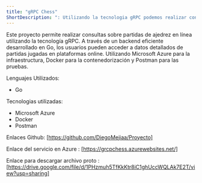 ```yaml
---
title: "gRPC Chess"
ShortDescription: ": Utilizando la tecnologia gRPC podemos realizar consultas sobre partidas de ajedrez"
---
```

Este proyecto permite realizar consultas sobre partidas de ajedrez en línea utilizando la tecnología gRPC. A través de un backend eficiente desarrollado en Go, los usuarios pueden acceder a datos detallados de partidas jugadas en plataformas online. Utilizando Microsoft Azure para la infraestructura, Docker para la
contenedorización y Postman para las pruebas.

Lenguajes Utilizados:
- Go

Tecnologias utilizadas:
- Microsoft Azure
- Docker
- Postman

Enlaces Github:
[https://github.com/DiegoMejiaa/Proyecto]

 Enlace del servicio en Azure :
[https://grcpchess.azurewebsites.net/]

Enlace para descargar archivo proto :
[https://drive.google.com/file/d/1PHzmuh5TfKkKtr8iC1ghUccWQLAk7E2T/view?usp=sharing]
